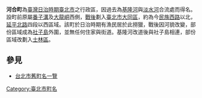 {{Unreferenced|time=2021-06-05T14:20:01+00:00}}
{{japanese|japanese=河合町|kana=かわいちょう|romaji=Kawaichō}}
{{CSS image crop
|Image = North Taihoku City in 1945.jpg
|bSize = 640
|cWidth = 320
|cHeight = 240
|oTop = 30
|oLeft = 0
|Location = left
|Description = 美軍臺北-松山地圖的河合町（KAWAICHŌ）
}}
'''河合町'''為[[臺灣|臺灣]][[臺灣日治時期|日治時期]][[臺北市_(州轄市)|臺北市]]之行政區，因過去為[[基隆河|基隆河]]與[[淡水河|淡水河]]合流處而得名。設町前原屬[[番子溝_(臺北市)|番子溝]]及[[大龍峒|大龍峒]]西側，[[臺灣戰後時期|戰後]]劃入[[臺北市|臺北市]][[大同區_(臺北市)|大同區]]，約為今[[民族西路|民族西路]]以北，[[延平北路|延平北路]]四段以西區域。該町於日治時期有漁民居於此撈獵，戰後因河貌改變，部份區域成為[[社子島|社子島]]外圍，並無任何住家與街道。基隆河改道後與社子島相連，部份區域改劃入[[士林區|士林區]]。

==參見==
*[[台北市舊町名一覽|台北市舊町名一覽]]

{{台北市舊町名}}

[[Category:臺北市町名|Category:臺北市町名]]